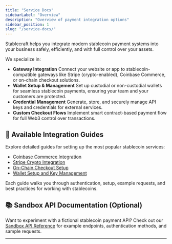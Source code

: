 ```yaml
---
title: "Service Docs"
sidebarLabel: "Overview" 
description: "Overview of payment integration options"
sidebar_position: 1
slug: "/service-docs/"
---
```

Stablecraft helps you integrate modern stablecoin payment systems into your business safely, efficiently, and with full control over your assets.

We specialize in:

- **Gateway Integration**
  Connect your website or app to stablecoin-compatible gateways like Stripe (crypto-enabled), Coinbase Commerce, or on-chain checkout solutions.
- **Wallet Setup & Management**
  Set up custodial or non-custodial wallets for seamless stablecoin payments, ensuring your team and your customers are protected.
- **Credential Management**
  Generate, store, and securely manage API keys and credentials for external services.
- **Custom Checkout Flows**
  Implement smart contract-based payment flow for full Web3 control over transactions.

## 🔗 Available Integration Guides

Explore detailed guides for setting up the most popular stablecoin services:

- [Coinbase Commerce Integration](./Integrations/coinbase-commerce)
- [Stripe Crypto Integration](./Integrations/stripe)
- [On-Chain Checkout Setup](./Integrations/on-chain-checkout)
- [Wallet Setup and Key Management](./Integrations/wallet-setup)

Each guide walks you through authentication, setup, example requests, and best practices for working with stablecoins.

## 📚 Sandbox API Documentation (Optional)

Want to experiment with a fictional stablecoin payment API?
Check out our [Sandbox API Reference](../sandbox-api/get-wallets) for example endpoints, authentication methods, and sample requests.

--- 
